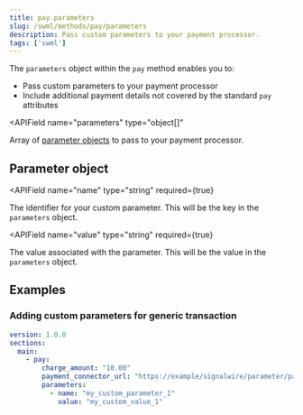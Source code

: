 ```yaml
---
title: pay.parameters
slug: /swml/methods/pay/parameters
description: Pass custom parameters to your payment processor.
tags: ['swml']
---
```



The `parameters` object within the `pay` method enables you to:
- Pass custom parameters to your payment processor
- Include additional payment details not covered by the standard `pay` attributes

<APIField
  name="parameters"
  type="object[]"
>
  Array of [parameter objects](#parameter-object) to pass to your payment processor.
</APIField>

## Parameter object

<APIField
  name="name"
  type="string"
  required={true}
>
  The identifier for your custom parameter. This will be the key in the `parameters` object.
</APIField>

<APIField
  name="value"
  type="string"
  required={true}
>
  The value associated with the parameter. This will be the value in the `parameters` object.
</APIField>

## Examples

### Adding custom parameters for generic transaction

```yaml andJSON
version: 1.0.0
sections:
  main:
    - pay:
        charge_amount: "10.00"
        payment_connector_url: "https://example/signalwire/parameter/pay"
        parameters:
          - name: "my_custom_parameter_1"
            value: "my_custom_value_1"
```